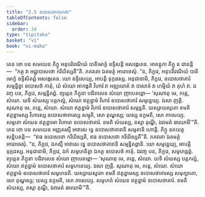 ```yaml
---
title: "2.5 ឧបោសថាគារកថា"
tableOfContents: false
sidebar:
  order: 34
type: "tipitaka"
basket: "vi"
book: "vi-maha"
---
```



<DynamicBreadcrumb />

<Division number="141" book="vi-maha">

<Paragraph number="596" book="vi-maha">
តេន ខោ បន សមយេន ភិក្ខូ អនុបរិវេណិយំ បាតិមោក្ខំ ឧទ្ទិសន្តិ អសង្កេតេន. អាគន្តុកា ភិក្ខូ ន ជានន្តិ—  “កត្ថ វា អជ្ជុបោសថោ ករីយិស្សតី”តិ. ភគវតោ ឯតមត្ថំ អារោចេសុំ. “ន, ភិក្ខវេ, អនុបរិវេណិយំ បាតិមោក្ខំ ឧទ្ទិសិតព្ពំ អសង្កេតេន. យោ ឧទ្ទិសេយ្យ, អាបត្តិ ទុក្កដស្ស. អនុជានាមិ, ភិក្ខវេ, ឧបោសថាគារំ សម្មន្និត្វា ឧបោសថំ កាតុំ, យំ សំឃោ អាកង្ខតិ វិហារំ វា អឌ្ឍយោគំ វា បាសាទំ វា ហម្មិយំ វា គុហំ វា. ឯវញ្ច បន, ភិក្ខវេ, សម្មន្និតព្ពំ. ព្យត្តេន ភិក្ខុនា បដិពលេន សំឃោ ញាបេតព្ពោ—
</Paragraph>

<Paragraph number="597" book="vi-maha">
‘សុណាតុ មេ, ភន្តេ, សំឃោ. យទិ សំឃស្ស បត្តកល្លំ, សំឃោ ឥត្ថន្នាមំ វិហារំ ឧបោសថាគារំ សម្មន្នេយ្យ. ឯសា ញត្តិ.
</Paragraph>

<Paragraph number="598" book="vi-maha">
សុណាតុ មេ, ភន្តេ, សំឃោ. សំឃោ ឥត្ថន្នាមំ វិហារំ ឧបោសថាគារំ សម្មន្នតិ. យស្សាយស្មតោ ខមតិ ឥត្ថន្នាមស្ស វិហារស្ស ឧបោសថាគារស្ស សម្មុតិ, សោ តុណ្ហស្ស; យស្ស នក្ខមតិ, សោ ភាសេយ្យ. សម្មតោ សំឃេន ឥត្ថន្នាមោ វិហារោ ឧបោសថាគារំ. ខមតិ សំឃស្ស, តស្មា តុណ្ហី, ឯវមេតំ ធារយាមី’”តិ.
</Paragraph>

<Paragraph number="599" book="vi-maha">
តេន ខោ បន សមយេន អញ្ញតរស្មឹ អាវាសេ ទ្វេ ឧបោសថាគារានិ សម្មតានិ ហោន្តិ. ភិក្ខូ ឧភយត្ថ សន្និបតន្តិ—  “ឥធ ឧបោសថោ ករីយិស្សតិ, ឥធ ឧបោសថោ ករីយិស្សតី”តិ. ភគវតោ ឯតមត្ថំ អារោចេសុំ. “ន, ភិក្ខវេ, ឯកស្មឹ អាវាសេ ទ្វេ ឧបោសថាគារានិ សម្មន្និតព្ពានិ. យោ សម្មន្នេយ្យ, អាបត្តិ ទុក្កដស្ស. អនុជានាមិ, ភិក្ខវេ, ឯកំ សមូហនិត្វា ឯកត្ថ ឧបោសថំ កាតុំ. ឯវញ្ច បន, ភិក្ខវេ, សមូហន្តព្ពំ. ព្យត្តេន ភិក្ខុនា បដិពលេន សំឃោ ញាបេតព្ពោ—
</Paragraph>

<Paragraph number="600" book="vi-maha">
‘សុណាតុ មេ, ភន្តេ, សំឃោ. យទិ សំឃស្ស បត្តកល្លំ, សំឃោ ឥត្ថន្នាមំ ឧបោសថាគារំ សមូហនេយ្យ. ឯសា ញត្តិ.
</Paragraph>

<Paragraph number="601" book="vi-maha">
សុណាតុ មេ, ភន្តេ, សំឃោ. សំឃោ ឥត្ថន្នាមំ ឧបោសថាគារំ សមូហនតិ. យស្សាយស្មតោ ខមតិ ឥត្ថន្នាមស្ស ឧបោសថាគារស្ស សមុគ្ឃាតោ, សោ តុណ្ហស្ស; យស្ស នក្ខមតិ, សោ ភាសេយ្យ. សមូហតំ សំឃេន ឥត្ថន្នាមំ ឧបោសថាគារំ. ខមតិ សំឃស្ស, តស្មា តុណ្ហី, ឯវមេតំ ធារយាមី’”តិ.
</Paragraph>
</Division>